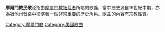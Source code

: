 {{Unreferenced|time=2022-01-25T15:39:18+00:00}}
'''摩爾門教民歌'''泛指由[[摩爾門教拓荒者|摩爾門教拓荒者]]所唱的歌謠，當中歷史源自19世紀中期，亦為[[猶他州音樂|猶他州音樂]]中扮演著一個非常重要的歷史角色。歌曲的內容有宗教性質。

[[Category:摩爾門教|Category:摩爾門教]]
[[Category:美國歌曲|Category:美國歌曲]]